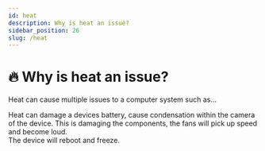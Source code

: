 ```yaml
---
id: heat
description: Why is heat an issue?
sidebar_position: 26
slug: /heat
---
```


# 🔥 Why is heat an issue?


Heat can cause multiple issues to a computer system such as...

Heat can damage a devices battery, cause condensation within the camera of the device. This is damaging the components, the fans will pick up speed and become loud. <br /> The device will reboot and freeze. 